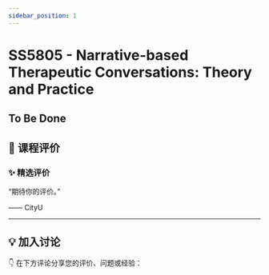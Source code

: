 ```yaml
---
sidebar_position: 1
---
```



# SS5805 - Narrative-based Therapeutic Conversations: Theory and Practice

## To Be Done

## **💬 课程评价**

### ✨ **精选评价**
<div className={commentStyles.commentBox}>
    <p className={commentStyles.commentText}>
        “期待你的评价。”
    </p>
    <p className={commentStyles.commentAuthor}>—— CityU</p>
</div>

---

## **💡 加入讨论**

👇 在下方评论分享您的评价、问题或经验：
<Utterances />
